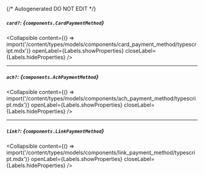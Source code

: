 {/* Autogenerated DO NOT EDIT  */}

##### `card?`: *{`components.CardPaymentMethod`}*

<Collapsible content={() => import('/content/types/models/components/card_payment_method/typescript.mdx')} openLabel={Labels.showProperties} closeLabel={Labels.hideProperties} />


---
##### `ach?`: *{`components.AchPaymentMethod`}*

<Collapsible content={() => import('/content/types/models/components/ach_payment_method/typescript.mdx')} openLabel={Labels.showProperties} closeLabel={Labels.hideProperties} />


---
##### `link?`: *{`components.LinkPaymentMethod`}*

<Collapsible content={() => import('/content/types/models/components/link_payment_method/typescript.mdx')} openLabel={Labels.showProperties} closeLabel={Labels.hideProperties} />



